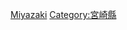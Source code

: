 {{Catnav|頁面分類|各種主題的頁面分類|按國家分類|各國地理|日本地理}}
{{Catnav|頁面分類|地理|各國地理|日本地理}}
{{日本行政區劃分類導航|地理}}
{{Commons category|Geography of Miyazaki prefecture}}

[[Category:日本各都道府縣地理|Miyazaki]]
[[Category:宮崎縣|Category:宮崎縣]]